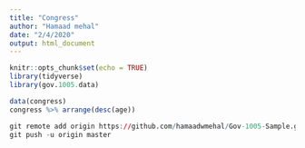```yaml
---
title: "Congress"
author: "Hamaad mehal"
date: "2/4/2020"
output: html_document
---
```


```r
knitr::opts_chunk$set(echo = TRUE)
library(tidyverse)
library(gov.1005.data)
```



```r
data(congress)
congress %>% arrange(desc(age))
```
```r
git remote add origin https://github.com/hamaadwmehal/Gov-1005-Sample.git
git push -u origin master
```